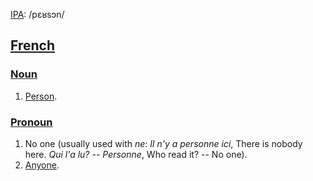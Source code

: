 [[w:IPA|IPA]]: /pɛʁsɔn/

==[[French]]==

===[[Noun]]===
#[[Person]].

===[[Pronoun]]===
#No one (usually used with ''ne'': ''Il n'y a personne ici'', There is nobody here.  ''Qui l'a lu? -- Personne'', Who read it? -- No one).
#[[Anyone]].